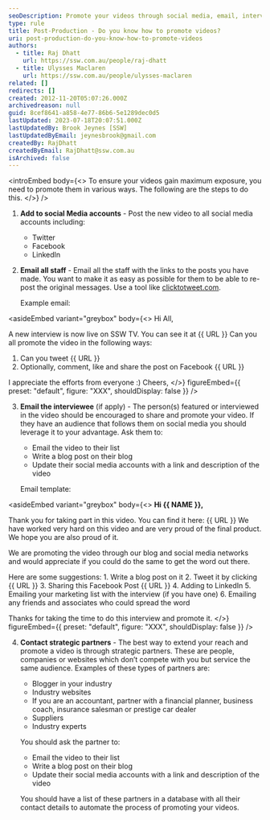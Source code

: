 ```yaml
---
seoDescription: Promote your videos through social media, email, interviewees, and strategic partners to maximize exposure and reach.
type: rule
title: Post-Production - Do you know how to promote videos?
uri: post-production-do-you-know-how-to-promote-videos
authors:
  - title: Raj Dhatt
    url: https://ssw.com.au/people/raj-dhatt
  - title: Ulysses Maclaren
    url: https://ssw.com.au/people/ulysses-maclaren
related: []
redirects: []
created: 2012-11-20T05:07:26.000Z
archivedreason: null
guid: 8cef8641-a858-4e77-86b6-5e1289dec0d5
lastUpdated: 2023-07-18T20:07:51.000Z
lastUpdatedBy: Brook Jeynes [SSW]
lastUpdatedByEmail: jeynesbrook@gmail.com
createdBy: RajDhatt
createdByEmail: RajDhatt@ssw.com.au
isArchived: false
---
```


<introEmbed
  body={<>
To ensure your videos gain maximum exposure, you need to promote them in various ways. The following are the steps to do this.
  </>}
/>
1. **Add to social Media accounts** - Post the new video to all social media accounts including:

   * Twitter
   * Facebook
   * LinkedIn

2. **Email all staff** - Email all the staff with the links to the posts you have made. You want to make it as easy as possible for them to be able to re-post the original messages. Use a tool like [clicktotweet.com](https://clicktotweet.com/).

   Example email:


<asideEmbed
  variant="greybox"
  body={<>
    Hi All,

A new interview is now live on SSW TV. You can see it at &#123;&#123; URL &#125;&#125;
Can you all promote the video in the following ways:

1. Can you tweet &#123;&#123; URL &#125;&#125;
2. Optionally, comment, like and share the post on Facebook &#123;&#123; URL &#125;&#125;

I appreciate the efforts from everyone :)
Cheers,
  </>}
  figureEmbed={{
    preset: "default",
    figure: "XXX",
    shouldDisplay: false
  }}
/>


3. **Email the interviewee** (if apply) - The person(s) featured or interviewed in the video should be encouraged to share and promote your video. If they have an audience that follows them on social media you should leverage it to your advantage.
   Ask them to:

   * Email the video to their list
   * Write a blog post on their blog
   * Update their social media accounts with a link and description of the video

   Email template:


<asideEmbed
  variant="greybox"
  body={<>
    **Hi &#123;&#123; NAME &#125;&#125;,**

Thank you for taking part in this video. You can find it here: &#123;&#123; URL &#125;&#125;
We have worked very hard on this video and are very proud of the final product. We hope you are also proud of it.

We are promoting the video through our blog and social media networks and would appreciate if you could do the same to get the word out there.

Here are some suggestions: 1. Write a blog post on it 2. Tweet it by clicking &#123;&#123; URL &#125;&#125; 3. Sharing this Facebook Post &#123;&#123; URL &#125;&#125; 4. Adding to LinkedIn 5. Emailing your marketing list with the interview (if you have one) 6. Emailing any friends and associates who could spread the word

Thanks for taking the time to do this interview and promote it.
  </>}
  figureEmbed={{
    preset: "default",
    figure: "XXX",
    shouldDisplay: false
  }}
/>


4. **Contact strategic partners** - The best way to extend your reach and promote a video is through strategic partners. These are people, companies or websites which don’t compete with you but service the same audience. Examples of these types of partners are:

   * Blogger in your industry
   * Industry websites
   * If you are an accountant, partner with a financial planner, business coach, insurance salesman or prestige car dealer
   * Suppliers
   * Industry experts

   You should ask the partner to:

   * Email the video to their list
   * Write a blog post on their blog
   * Update their social media accounts with a link and description of the video

   You should have a list of these partners in a database with all their contact details to automate the process of promoting your videos.
